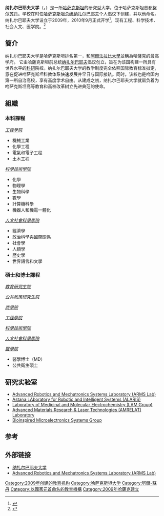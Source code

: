 {{Infobox university
|name            = 纳扎尔巴耶夫大学
|native_name     = {{lang-kk|Назарбаев Университеті}}<br>{{lang-ru|Назарбаев Университет}}</small>
|logo            = [[File:Nazarbayev_University_Official_Logotype.jpg|200px]]
|image_name      = Nazarbayev University Building Fall.jpg
|image_size      = 240px
|motto           = 引领 创新（To lead. To innovate.）
|established     = 2009
|type            = [[公立大学|公立大学]]
|president       = [[勝茂夫|勝茂夫]]
|provost         = Simon Richard Jones
|chairman        = Aslan Sarinzhipov
|city            = [[努尔苏丹|努尔苏丹]]
|country         = {{KAZ}}
|students        = 约2200
|website         = {{URL|nu.edu.kz}}
}}
'''纳扎尔巴耶夫大学'''（{{lang-kk|Назарбаев Университеті}}，{{lang-ru|Назарбаев Университет}}）是一所[[哈萨克斯坦|哈萨克斯坦]]的研究型大学，位于哈萨克斯坦首都[[努尔苏丹|努尔苏丹]]。学校在时任[[哈萨克斯坦总统|哈萨克斯坦总统]][[纳扎尔巴耶夫|纳扎尔巴耶夫]]个人倡议下创建，并以他命名。纳扎尔巴耶夫大学设立于2009年，2010年9月正式开学<ref>{{cite news|title=习近平主席今日出访 首访中亚并出席两大峰会受关注|url=http://news.ifeng.com/gundong/detail_2013_09/03/29258474_0.shtml|accessdate=2013-09-07|newspaper=人民网|date=2013-09-03|archive-date=2019-08-04|archive-url=https://web.archive.org/web/20190804231229/http://news.ifeng.com/gundong/detail_2013_09/03/29258474_0.shtml|dead-url=no}}</ref>，现有工程、科学技术、社会人文、医学院。<ref>{{cite news|title=探访哈萨克斯坦纳扎尔巴耶夫大学(高清组图)|url=http://news.china.com.cn/live/2013-09/07/content_22210812.htm|accessdate=2013-09-07|newspaper=国际在线|date=2013-09-07}}</ref>

==簡介==
纳扎尔巴耶夫大学是哈萨克斯坦排名第一，和[[阿爾法拉比大學|阿爾法拉比大學]]並稱為哈薩克的最高学府。
它由哈薩克斯坦前总统[[纳扎尔巴耶夫|纳扎尔巴耶夫]]倡议创立，旨在为该国构建一所具有世界水平的[[科研|科研]]院校。纳扎尔巴耶夫大学的教学制度完全依照国际教育标准拟定，意在促进哈萨克斯坦科教体系快速发展并早日与国际接轨。同时，该校也是哈国内第一所自治高校，享有高度学术自由。从建成之初，纳扎尔巴耶夫大学就肩负着为哈萨克斯坦高等教育和高校改革树立先进典范的使命。

==組織==
===本科課程===
''[https://seng.nu.edu.kz/ 工程學院] {{Wayback|url=https://seng.nu.edu.kz/ |date=20190324145546 }}''
*機械工業
*化學工程
*電氣和電子工程
*土木工程
''[https://web.archive.org/web/20171212193221/https://sst.nu.edu.kz/home/ 科學技術學院]''
*化學
*物理學
*生物科學
*數學
*計算機科學
*機器人和機電一體化
''[https://web.archive.org/web/20160721212629/http://shss.nu.edu.kz/shss/home 人文社會科學學院]''
*經濟學
*政治科學與國際關係
*社會學
*人類學
*歷史學
*世界語言和文學

===碩士和博士課程===
''[https://web.archive.org/web/20161126204310/http://gse.nu.edu.kz/gse/MAIN/About 教育研究生院]''

''[https://web.archive.org/web/20160716072756/http://gspp.nu.edu.kz/gspp/homepage 公共政策研究生院]''

''[https://gsb.nu.edu.kz/ 商學院] {{Wayback|url=https://gsb.nu.edu.kz/ |date=20210413184352 }}''

''[https://web.archive.org/web/20160910234026/https://seng.nu.edu.kz/?page_id=232 工程學院]''

''[https://web.archive.org/web/20171212193204/https://sst.nu.edu.kz/academics/graduate/ 科學技術學院]''

''[https://web.archive.org/web/20160714063045/http://shss.nu.edu.kz/shss/academics/graduate 人文社會科學學院]''

''[https://web.archive.org/web/20171212193059/http://nusom.nu.edu.kz/nusom 醫學院]''
*醫學博士（MD）
*公共衛生碩士

==研究实验室==
*[http://arms.nu.edu.kz Advanced Robotics and Mechatronics Systems Laboratory (ARMS Lab)] {{Wayback|url=http://arms.nu.edu.kz/ |date=20130517135256 }}
*[http://www.alaris.kz Astana LAboratory for Robotic and Intelligent Systems (ALARIS)] {{Wayback|url=http://www.alaris.kz/ |date=20210116230018 }}
*[https://web.archive.org/web/20151208050402/http://lam.nu.edu.kz/lam Laboratory of Medicinal and Molecular Electrochemistry (LAM Group)]
*[http://www.amrelat.com Advanced Materials Research & Laser Technologies (AMRELAT) Laboratory] {{Wayback|url=http://www.amrelat.com/ |date=20210119075555 }}
*[https://web.archive.org/web/20160103000418/http://biomicrosystems.info/ Bioinspired Microelectronics Systems Group]

==参考==
{{Reflist}}

==外部链接==
*[http://nu.edu.kz 纳扎尔巴耶夫大学] {{Wayback|url=http://nu.edu.kz/ |date=20210430204917 }}
*[http://arms.nu.edu.kz Advanced Robotics and Mechatronics Systems Laboratory (ARMS Lab)] {{Wayback|url=http://arms.nu.edu.kz/ |date=20130517135256 }}
{{coord|51|05|24|N|71|23|58|E|display=title}}

{{commonscat|Nazarbayev University}}
[[Category:2009年创建的教育机构|Category:2009年创建的教育机构]]
[[Category:哈萨克斯坦大学|Category:哈萨克斯坦大学]]
[[Category:努爾-蘇丹|Category:努爾-蘇丹]]
[[Category:以國家元首命名的教育機構|Category:以國家元首命名的教育機構]]
[[Category:2009年哈薩克建立|Category:2009年哈薩克建立]]